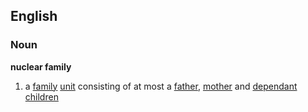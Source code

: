 == English ==
=== Noun ===
'''nuclear family'''
# a [[family]] [[unit]] consisting of at most a [[father]], [[mother]] and [[dependant]] [[children]]